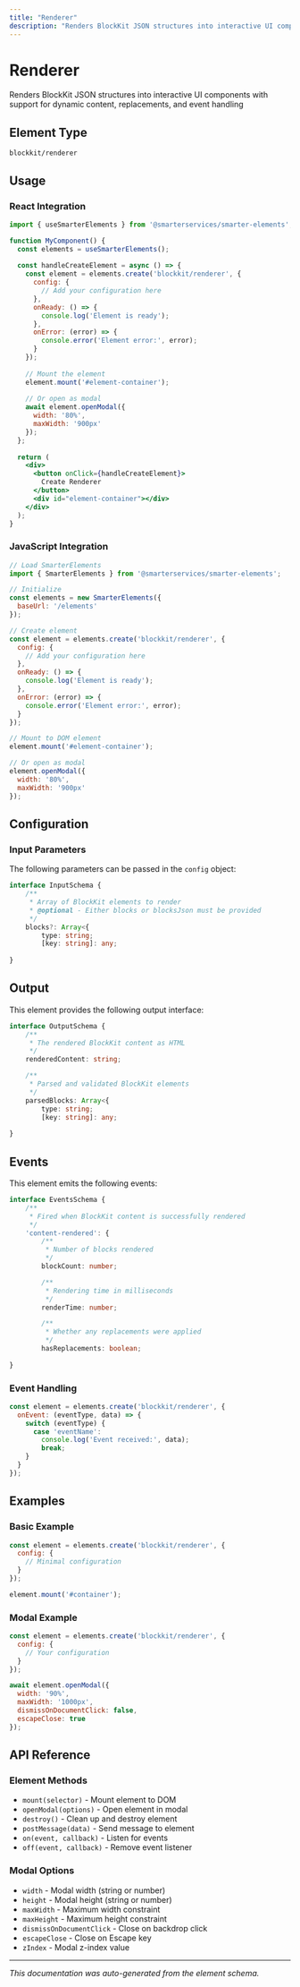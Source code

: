 ```yaml
---
title: "Renderer"
description: "Renders BlockKit JSON structures into interactive UI components with support for dynamic content, replacements, and event handling"
---
```


# Renderer

Renders BlockKit JSON structures into interactive UI components with support for dynamic content, replacements, and event handling

## Element Type

`blockkit/renderer`

## Usage

### React Integration

```jsx
import { useSmarterElements } from '@smarterservices/smarter-elements';

function MyComponent() {
  const elements = useSmarterElements();
  
  const handleCreateElement = async () => {
    const element = elements.create('blockkit/renderer', {
      config: {
        // Add your configuration here
      },
      onReady: () => {
        console.log('Element is ready');
      },
      onError: (error) => {
        console.error('Element error:', error);
      }
    });
    
    // Mount the element
    element.mount('#element-container');
    
    // Or open as modal
    await element.openModal({
      width: '80%',
      maxWidth: '900px'
    });
  };
  
  return (
    <div>
      <button onClick={handleCreateElement}>
        Create Renderer
      </button>
      <div id="element-container"></div>
    </div>
  );
}
```

### JavaScript Integration

```javascript
// Load SmarterElements
import { SmarterElements } from '@smarterservices/smarter-elements';

// Initialize
const elements = new SmarterElements({
  baseUrl: '/elements'
});

// Create element
const element = elements.create('blockkit/renderer', {
  config: {
    // Add your configuration here
  },
  onReady: () => {
    console.log('Element is ready');
  },
  onError: (error) => {
    console.error('Element error:', error);
  }
});

// Mount to DOM element
element.mount('#element-container');

// Or open as modal
element.openModal({
  width: '80%',
  maxWidth: '900px'
});
```

## Configuration


### Input Parameters

The following parameters can be passed in the `config` object:

```typescript
interface InputSchema {
    /**
     * Array of BlockKit elements to render
     * @optional - Either blocks or blocksJson must be provided
     */
    blocks?: Array<{
        type: string;
        [key: string]: any;
    
}
```



## Output

This element provides the following output interface:

```typescript
interface OutputSchema {
    /**
     * The rendered BlockKit content as HTML
     */
    renderedContent: string;

    /**
     * Parsed and validated BlockKit elements
     */
    parsedBlocks: Array<{
        type: string;
        [key: string]: any;
    
}
```



## Events

This element emits the following events:

```typescript
interface EventsSchema {
    /**
     * Fired when BlockKit content is successfully rendered
     */
    'content-rendered': {
        /**
         * Number of blocks rendered
         */
        blockCount: number;

        /**
         * Rendering time in milliseconds
         */
        renderTime: number;

        /**
         * Whether any replacements were applied
         */
        hasReplacements: boolean;
    
}
```

### Event Handling

```javascript
const element = elements.create('blockkit/renderer', {
  onEvent: (eventType, data) => {
    switch (eventType) {
      case 'eventName':
        console.log('Event received:', data);
        break;
    }
  }
});
```


## Examples

### Basic Example

```javascript
const element = elements.create('blockkit/renderer', {
  config: {
    // Minimal configuration
  }
});

element.mount('#container');
```

### Modal Example

```javascript
const element = elements.create('blockkit/renderer', {
  config: {
    // Your configuration
  }
});

await element.openModal({
  width: '90%',
  maxWidth: '1000px',
  dismissOnDocumentClick: false,
  escapeClose: true
});
```

## API Reference

### Element Methods

- `mount(selector)` - Mount element to DOM
- `openModal(options)` - Open element in modal
- `destroy()` - Clean up and destroy element
- `postMessage(data)` - Send message to element
- `on(event, callback)` - Listen for events
- `off(event, callback)` - Remove event listener

### Modal Options

- `width` - Modal width (string or number)
- `height` - Modal height (string or number)
- `maxWidth` - Maximum width constraint
- `maxHeight` - Maximum height constraint
- `dismissOnDocumentClick` - Close on backdrop click
- `escapeClose` - Close on Escape key
- `zIndex` - Modal z-index value

---

*This documentation was auto-generated from the element schema.*
